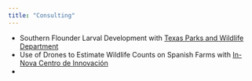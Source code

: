 ```yaml
---
title: "Consulting"
---
```

- Southern Flounder Larval Development with [Texas Parks and Wildlife Department](https://tpwd.texas.gov/fishboat/fish/management/hatcheries/ccacpl.phtml)
- Use of Drones to Estimate Wildlife Counts on Spanish Farms with [In-Nova Centro de Innovación](http://www.in-nova.org/es/)
- 
